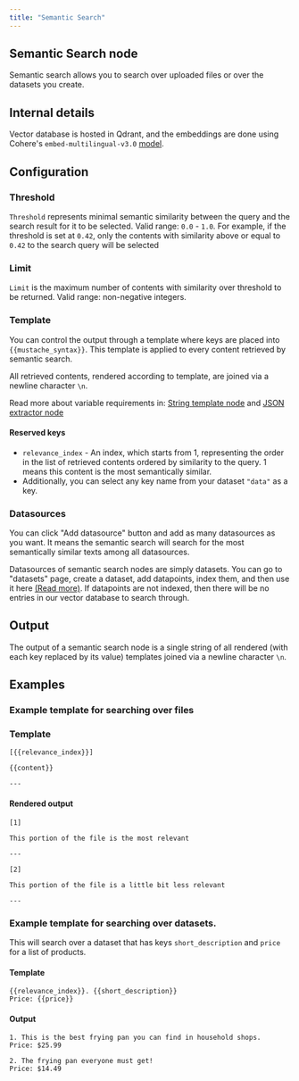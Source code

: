 ```yaml
---
title: "Semantic Search"
---
```



## Semantic Search node

Semantic search allows you to search over uploaded files or over the datasets you create.

## Internal details

Vector database is hosted in Qdrant, and the embeddings are done using Cohere's `embed-multilingual-v3.0` [model](https://huggingface.co/Cohere/Cohere-embed-multilingual-v3.0).

## Configuration

### Threshold

`Threshold` represents minimal semantic similarity between the query and the search result for it to be selected. Valid range: `0.0` - `1.0`.
For example, if the threshold is set at `0.42`, only the contents with similarity above or equal to `0.42` to the search query will be selected

### Limit

`Limit` is the maximum number of contents with similarity over threshold to be returned. Valid range: non-negative integers.

### Template

You can control the output through a template where keys are placed into `{{mustache_syntax}}`.
This template is applied to every content retrieved by semantic search. 

All retrieved contents, rendered according to template, are joined via a newline character `\n`.

Read more about variable requirements in: [String template node](/nodes/string-template) and [JSON extractor node](/nodes/json-extractor)

#### Reserved keys

- `relevance_index` - An index, which starts from 1, representing the order in the list of retrieved contents ordered by similarity to the query. 1 means this content is the most semantically similar.
- Additionally, you can select any key name from your dataset `"data"` as a key.

### Datasources

You can click "Add datasource" button and add as many datasources as you want. It means the semantic search will search for the most semantically similar texts among all datasources.

Datasources of semantic search nodes are simply datasets. You can go to "datasets" page, create a dataset, add datapoints, index them, and then use it here [(Read more)](/datasets/introduction#indexing).
If datapoints are not indexed, then there will be no entries in our vector database to search through.

## Output

The output of a semantic search node is a single string of all rendered (with each key replaced by its value) templates joined via a newline character `\n`.

## Examples

### Example template for searching over files

### Template

```
[{{relevance_index}}]

{{content}}

---

```

#### Rendered output

```
[1]

This portion of the file is the most relevant

---

[2]

This portion of the file is a little bit less relevant

---

```

### Example template for searching over datasets.

This will search over a dataset that has keys `short_description` and `price` for a list of products.

#### Template

```
{{relevance_index}}. {{short_description}}
Price: {{price}}

```

#### Output

```
1. This is the best frying pan you can find in household shops.
Price: $25.99

2. The frying pan everyone must get!
Price: $14.49

```
